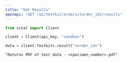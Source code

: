 ```yaml
---
title: "Get Results"
openapi: "GET /v2/testkit/orders/{order_id}/results"
---
```


<RequestExample>

```python Python
from vital import Client

client = Client(api_key, "sandbox")

data = client.Testkits.result("<order_id>")

```

</RequestExample>

<ResponseExample>

```text Response
"Returns PDF of test data - <specimen_number>.pdf"
```

</ResponseExample>
